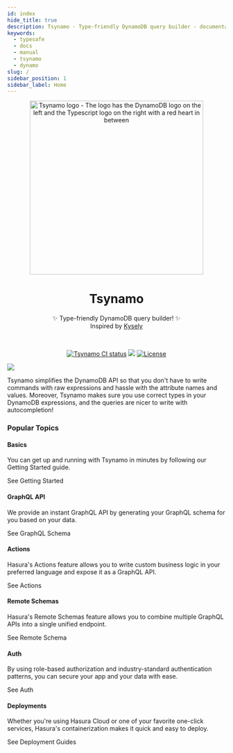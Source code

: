 ```yaml
---
id: index
hide_title: true
description: Tsynamo - Type-friendly DynamoDB query builder - documentation
keywords:
  - typesafe
  - docs
  - manual
  - tsynamo
  - dynamo
slug: /
sidebar_position: 1
sidebar_label: Home
---
```


<div className="gallery">
  <div className="sub-heading">
  <p align="center">
  <img src={logo} width="400px" align="center" alt="Tsynamo logo - The logo has the DynamoDB logo on the left and the Typescript logo on the right with a red heart in between" />
  <h1 align="center">Tsynamo</h1>
  <p align="center">
    ✨ Type-friendly DynamoDB query builder! ✨
    <br/>
    Inspired by <a href="https://github.com/kysely-org/kysely/tree/master" rel="nofollow">Kysely</a>
  </p>
</p>
<br/>
<p align="center">
<a href="https://github.com/woltsu/tsynamo/actions?query=branch%main"><img src="https://github.com/woltsu/tsynamo/actions/workflows/deploy.yml/badge.svg?event=push&branch=main" alt="Tsynamo CI status" /></a>
<a href="https://www.npmjs.com/package/tsynamo"><img src="https://img.shields.io/npm/v/tsynamo.svg?style=flat&color=brightgreen" target="_blank" /></a>
<a href="https://opensource.org/licenses/MIT" rel="nofollow"><img src="https://img.shields.io/github/license/woltsu/tsynamo" alt="License" /></a>
</p>

<img src={demo} />

Tsynamo simplifies the DynamoDB API so that you don't have to write commands with raw expressions and hassle with the attribute names and values. Moreover, Tsynamo makes sure you use correct types in your DynamoDB expressions, and the queries are nicer to write with autocompletion!

  </div>
  <div className="sub-heading">
    <h3>Popular Topics</h3>
  </div>
  <div className="card">
    <div className="card-header">
      <Basics />
      <h4>Basics</h4>
    </div>
    <p>You can get up and running with Tsynamo in minutes by following our Getting Started guide.</p>
    <VersionedLink to="/getting-started/overview">
      See Getting Started <ArrowRight className="arrow" />
    </VersionedLink>
  </div>
  <div className="card">
    <div className="card-header">
      <Basics />
      <h4>GraphQL API</h4>
    </div>
    <p>We provide an instant GraphQL API by generating your GraphQL schema for you based on your data.</p>
    <VersionedLink to="/schema/overview">
      See GraphQL Schema <ArrowRight className="arrow" />
    </VersionedLink>
  </div>
  <div className="card">
    <div className="card-header">
      <Actions />
      <h4>Actions</h4>
    </div>
    <p>
      Hasura's Actions feature allows you to write custom business logic in your preferred language and expose it as a
      GraphQL API.
    </p>
    <VersionedLink to="/actions/overview">
      See Actions <ArrowRight className="arrow" />
    </VersionedLink>
  </div>
  <div className="card">
    <div className="card-header">
      <Cloud />
      <h4>Remote Schemas</h4>
    </div>
    <p>Hasura's Remote Schemas feature allows you to combine multiple GraphQL APIs into a single unified endpoint.</p>
    <VersionedLink to="/remote-schemas/overview">
      See Remote Schema <ArrowRight className="arrow" />
    </VersionedLink>
  </div>
  <div className="card">
    <div className="card-header">
      <Auth />
      <h4>Auth</h4>
    </div>
    <p>
      By using role-based authorization and industry-standard authentication patterns, you can secure your app and your
      data with ease.
    </p>
    <VersionedLink to="/auth/overview">
      See Auth <ArrowRight className="arrow" />
    </VersionedLink>
  </div>
  <div className="card">
    <div className="card-header">
      <Deployments />
      <h4>Deployments</h4>
    </div>
    <p>
      Whether you're using Hasura Cloud or one of your favorite one-click services, Hasura's containerization makes it
      quick and easy to deploy.
    </p>
    <VersionedLink to="/deployment/deployment-guides/index">
      See Deployment Guides <ArrowRight className="arrow" />
    </VersionedLink>
  </div>
</div>